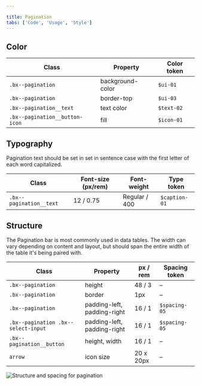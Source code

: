 ```yaml
---

title: Pagination
tabs: ['Code', 'Usage', 'Style']
---
```


## Color

| Class                          | Property         | Color token |
| ------------------------------ | ---------------- | ----------  |
| `.bx--pagination`              | background-color | `$ui-01`    |
| `.bx--pagination`              | border-top       | `$ui-03`    |
| `.bx--pagination__text`        | text color       | `$text-02`  |
| `.bx--pagination__button-icon` | fill             | `$icon-01`  |

## Typography

Pagination text should be set in set in sentence case with the first letter of each word capitalized.

| Class                   | Font-size (px/rem) | Font-weight   | Type token          |
| ----------------------- | ------------------ | ------------- | ------------------- |
| `.bx--pagination__text` | 12 / 0.75          | Regular / 400 | `$caption-01`       |

## Structure

The Pagination bar is most commonly used in data tables. The width can vary depending on content and layout, but should span the entire width of the table it's being paired with. 

| Class                                                       | Property                    | px / rem  | Spacing token |
| ----------------------------------------------------------- | --------------------------- | --------- | ------------- |
| `.bx--pagination`                                           | height                      | 48 / 3    | –             |
| `.bx--pagination`                                           | border                      | 1px       | –             |
| `.bx--pagination`                                           | padding-left, padding-right | 16 / 1    | `$spacing-05` |
| `.bx--pagination .bx--select-input`                         | padding-left, padding-right | 16 / 1    | `$spacing-05` |
| `.bx--pagination__button`                                   | height, width               | 16 / 1    | –  |
| `arrow`                                                     | icon size                   | 20 x 20px | –  |




![Structure and spacing for pagination](images/pagination-style-1.png)


